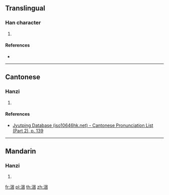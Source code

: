 {{character info/new}}
==Translingual==

===Han character===
{{Han char|rn=85|rad=水|as=07|sn=10|four=36100|canj=EWD,XEWD|ids=⿰氵困}}

# {{defn|Han|sort=水07}}

====References====
* {{Han ref|kx=0626.010|dkj=17519|hdz=31624.040|uh=6D83|ud=28035|bh=D265|bd=53861}}

----

==Cantonese==

===Hanzi===
{{yue-hanzi|jyut=[[kwan3]]|y=kwan3}}

# {{defn|lang=yue|sort=水07}}

====References====
*[http://www.iso10646hk.net/jp/document/download.jsp Jyutping Database (iso10646hk.net) - Cantonese Pronunciation List (Part 2), p. 139]

----

==Mandarin==

===Hanzi===
{{cmn-hanzi|pin=[[kùn]] ([[kun4]])|wg=k'un<sup>4</sup>}}

# {{defn|lang=cmn|sort=水07}}

[[fr:涃]]
[[pl:涃]]
[[th:涃]]
[[zh:涃]]